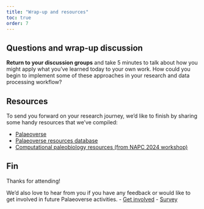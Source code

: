 ```yaml
---
title: "Wrap-up and resources"
toc: true
order: 7
---
```


## Questions and wrap-up discussion

**Return to your discussion groups** and take 5 minutes to talk about how you might apply what you've learned today to your own work. How could you begin to implement some of these approaches in your research and data processing workflow?

## Resources

To send you forward on your research journey, we'd like to finish by sharing some handy resources that we've compiled:

- [Palaeoverse](https://palaeoverse.org/#our-resources)
- [Palaeoverse resources database](https://bit.ly/palaeoverse-resources)
- [Computational paleobiology resources (from NAPC 2024 workshop)](https://workshop.palaeoverse.org/NAPC2024/materials/5_resources/)

## Fin

Thanks for attending!

We'd also love to hear from you if you have any feedback or would like to get involved in future Palaeoverse activities.
- [Get involved](https://palaeoverse.org/#get-involved)
- [Survey]()
